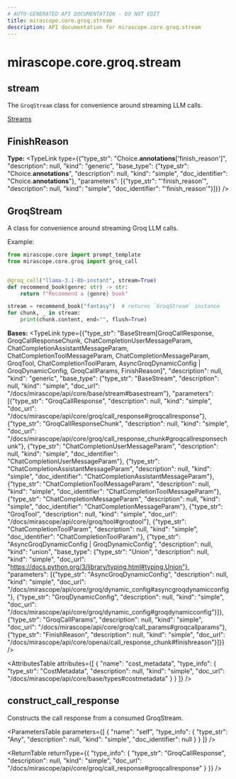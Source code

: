 ```yaml
---
# AUTO-GENERATED API DOCUMENTATION - DO NOT EDIT
title: mirascope.core.groq.stream
description: API documentation for mirascope.core.groq.stream
---
```


# mirascope.core.groq.stream

## <ApiType type="Module" path="core/groq/stream" symbolName="stream" /> stream

The `GroqStream` class for convenience around streaming LLM calls.

<Info title="Usage">

[Streams](/docs/mirascope/learn/streams)

</Info>

## <ApiType type="Attribute" path="core/groq/stream" symbolName="FinishReason" /> FinishReason

**Type:** <TypeLink type={{"type_str": "Choice.__annotations__['finish_reason']", "description": null, "kind": "generic", "base_type": {"type_str": "Choice.__annotations__", "description": null, "kind": "simple", "doc_identifier": "Choice.__annotations__"}, "parameters": [{"type_str": "'finish_reason'", "description": null, "kind": "simple", "doc_identifier": "'finish_reason'"}]}} />


## <ApiType type="Class" path="core/groq/stream" symbolName="GroqStream" /> GroqStream

A class for convenience around streaming Groq LLM calls.

Example:

```python
from mirascope.core import prompt_template
from mirascope.core.groq import groq_call


@groq_call("llama-3.1-8b-instant", stream=True)
def recommend_book(genre: str) -> str:
    return f"Recommend a {genre} book"

stream = recommend_book("fantasy")  # returns `GroqStream` instance
for chunk, _ in stream:
    print(chunk.content, end="", flush=True)
```

**Bases:** 
<TypeLink type={{"type_str": "BaseStream[GroqCallResponse, GroqCallResponseChunk, ChatCompletionUserMessageParam, ChatCompletionAssistantMessageParam, ChatCompletionToolMessageParam, ChatCompletionMessageParam, GroqTool, ChatCompletionToolParam, AsyncGroqDynamicConfig | GroqDynamicConfig, GroqCallParams, FinishReason]", "description": null, "kind": "generic", "base_type": {"type_str": "BaseStream", "description": null, "kind": "simple", "doc_url": "/docs/mirascope/api/core/base/stream#basestream"}, "parameters": [{"type_str": "GroqCallResponse", "description": null, "kind": "simple", "doc_url": "/docs/mirascope/api/core/groq/call_response#groqcallresponse"}, {"type_str": "GroqCallResponseChunk", "description": null, "kind": "simple", "doc_url": "/docs/mirascope/api/core/groq/call_response_chunk#groqcallresponsechunk"}, {"type_str": "ChatCompletionUserMessageParam", "description": null, "kind": "simple", "doc_identifier": "ChatCompletionUserMessageParam"}, {"type_str": "ChatCompletionAssistantMessageParam", "description": null, "kind": "simple", "doc_identifier": "ChatCompletionAssistantMessageParam"}, {"type_str": "ChatCompletionToolMessageParam", "description": null, "kind": "simple", "doc_identifier": "ChatCompletionToolMessageParam"}, {"type_str": "ChatCompletionMessageParam", "description": null, "kind": "simple", "doc_identifier": "ChatCompletionMessageParam"}, {"type_str": "GroqTool", "description": null, "kind": "simple", "doc_url": "/docs/mirascope/api/core/groq/tool#groqtool"}, {"type_str": "ChatCompletionToolParam", "description": null, "kind": "simple", "doc_identifier": "ChatCompletionToolParam"}, {"type_str": "AsyncGroqDynamicConfig | GroqDynamicConfig", "description": null, "kind": "union", "base_type": {"type_str": "Union", "description": null, "kind": "simple", "doc_url": "https://docs.python.org/3/library/typing.html#typing.Union"}, "parameters": [{"type_str": "AsyncGroqDynamicConfig", "description": null, "kind": "simple", "doc_url": "/docs/mirascope/api/core/groq/dynamic_config#asyncgroqdynamicconfig"}, {"type_str": "GroqDynamicConfig", "description": null, "kind": "simple", "doc_url": "/docs/mirascope/api/core/groq/dynamic_config#groqdynamicconfig"}]}, {"type_str": "GroqCallParams", "description": null, "kind": "simple", "doc_url": "/docs/mirascope/api/core/groq/call_params#groqcallparams"}, {"type_str": "FinishReason", "description": null, "kind": "simple", "doc_url": "/docs/mirascope/api/core/openai/call_response_chunk#finishreason"}]}} />

<AttributesTable
  attributes={[
  {
    "name": "cost_metadata",
    "type_info": {
      "type_str": "CostMetadata",
      "description": null,
      "kind": "simple",
      "doc_url": "/docs/mirascope/api/core/base/types#costmetadata"
    }
  }
]}
/>

## <ApiType type="Function" path="core/groq/stream" symbolName="construct_call_response" /> construct_call_response

Constructs the call response from a consumed GroqStream.

<ParametersTable
  parameters={[
  {
    "name": "self",
    "type_info": {
      "type_str": "Any",
      "description": null,
      "kind": "simple",
      "doc_identifier": null
    }
  }
]}
/>

<ReturnTable
  returnType={{
  "type_info": {
    "type_str": "GroqCallResponse",
    "description": null,
    "kind": "simple",
    "doc_url": "/docs/mirascope/api/core/groq/call_response#groqcallresponse"
  }
}}
/>




